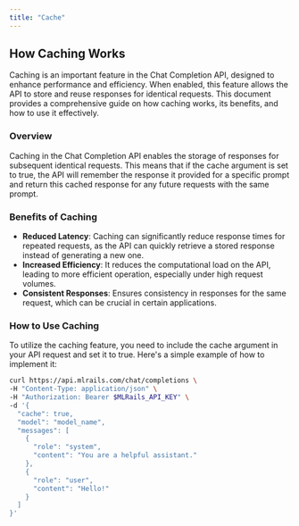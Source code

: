 ```yaml
---
title: "Cache"
---
```


## How Caching Works

Caching is an important feature in the Chat Completion API, designed to enhance performance and efficiency. When enabled, this feature allows the API to store and reuse responses for identical requests. This document provides a comprehensive guide on how caching works, its benefits, and how to use it effectively.

### Overview

Caching in the  Chat Completion API enables the storage of responses for subsequent identical requests. This means that if the cache argument is set to true, the API will remember the response it provided for a specific prompt and return this cached response for any future requests with the same prompt.

### Benefits of Caching

- <b>Reduced Latency</b>: Caching can significantly reduce response times for repeated requests, as the API can quickly retrieve a stored response instead of generating a new one.
- <b>Increased Efficiency</b>: It reduces the computational load on the API, leading to more efficient operation, especially under high request volumes.
- <b>Consistent Responses</b>: Ensures consistency in responses for the same request, which can be crucial in certain applications.

### How to Use Caching
To utilize the caching feature, you need to include the cache argument in your API request and set it to true. Here's a simple example of how to implement it:

```bash
curl https://api.mlrails.com/chat/completions \
-H "Content-Type: application/json" \
-H "Authorization: Bearer $MLRails_API_KEY" \
-d '{
  "cache": true,
  "model": "model_name",
  "messages": [
    {
      "role": "system",
      "content": "You are a helpful assistant."
    },
    {
      "role": "user",
      "content": "Hello!"
    }
  ]
}'
```